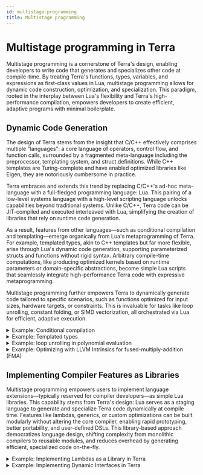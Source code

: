 ```yaml
---
id: multistage-programming
title: Multistage programming
---
```



# Multistage programming in Terra
Multistage programming is a cornerstone of Terra's design, enabling developers to write code that generates and specializes other code at compile-time. By treating Terra's functions, types, variables, and expressions as first-class values in Lua, multistage programming allows for dynamic code construction, optimization, and specialization. This paradigm, rooted in the interplay between Lua's flexibility and Terra's high-performance compilation, empowers developers to create efficient, adaptive programs with minimal boilerplate.

## Dynamic Code Generation
The design of Terra stems from the insight that C/C++ effectively comprises multiple "languages": a core language of operators, control flow, and function calls, surrounded by a fragmented meta-language including the preprocessor, templating system, and struct definitions. While C++ templates are Turing-complete and have enabled optimized libraries like Eigen, they are notoriously cumbersome in practice.

Terra embraces and extends this trend by replacing C/C++'s ad-hoc meta-language with a full-fledged programming language: Lua. This pairing of a low-level systems language with a high-level scripting language unlocks capabilities beyond traditional systems. Unlike C/C++, Terra code can be JIT-compiled and executed interleaved with Lua, simplifying the creation of libraries that rely on runtime code generation.

As a result, features from other languages—such as conditional compilation and templating—emerge organically from Lua's metaprogramming of Terra. For example, templated types, akin to C++ templates but far more flexible, arise through Lua's dynamic code generation, supporting parameterized structs and functions without rigid syntax. Arbitrary compile-time computations, like producing optimized kernels based on runtime parameters or domain-specific abstractions, become simple Lua scripts that seamlessly integrate high-performance Terra code with expressive metaprogramming.

Multistage programming further empowers Terra to dynamically generate code tailored to specific scenarios, such as functions optimized for input sizes, hardware targets, or constraints. This is invaluable for tasks like loop unrolling, constant folding, or SIMD vectorization, all orchestrated via Lua for efficient, adaptive execution.

<details>
  <summary>Example: Conditional compilation </summary>

Conditional compilation is done with control-flow that determines what code is defined.
<CodeColumns>
  <CodeColumn title="Terra">
    ```terra
    if iswindows() then
        terra waitatend()
            C.getchar()
        end
    else
        terra waitatend() end
    end
    ```
  </CodeColumn> 
  <CodeColumn title="C++">
    ```cpp
    #ifdef _WIN32
        void waitatend() { 
            getchar(); 
        }
    #else
        void waitatend() {}
    #endif
    ``` 
  </CodeColumn> 
</CodeColumns>
</details>

<details>
  <summary>Example: Templated types</summary>

Templates become Lua functions that take a terra type T and use it to generate new types and code.
<CodeColumns>
  <CodeColumn title="Terra">
    ```terra
    function Array(T)
        struct Array {
            N : int
            data : &T
        }
        terra Array:get(i : int)
            return self.data[i]
        end
        return Array
    end

    FloatArray = Array(float)
    ```
  </CodeColumn> 
  <CodeColumn title="C++">
    ```cpp
    template<class T>
    struct Array {
        int N;
        T* data;

        T get(int i) {
            return data[i];
        }

    };
    
    typedef Array<float> FloatArray;
    ``` 
  </CodeColumn> 
</CodeColumns>

</details>

<details>
  <summary>Example: loop unrolling in polynomial evaluation</summary>

We explore loop unrolling in Terra for evaluating a cubic polynomial $ p(x) = a + b \cdot x + c \cdot x^2 + d \cdot x^3 $, where coefficients are stored in a struct array (`coeffs[0] = a`, `coeffs[1] = b`,  `coeffs[2] = c`,  `coeffs[3] = d`.). Horner's method rewrites the polynomial as $ a + x \cdot (b + x \cdot (c + x \cdot d)) $ to minimize multiplications and additions, improving numerical stability and performance.

Terra's metaprogramming capabilities allow us to unroll loops at compile time, generating explicit, optimized code without runtime overhead. The following code defines a generic, templated Polynomial evaluator supporting float or double types. It uses loop unrolling in the eval method to produce efficient, branch-free code.

```terra file=./tutorials/tutorial-resource-management/tutorial-poly-standard.t start=poly_start end=poly_end
```
To create a cubic polynomial type with float coefficients:
```terra 
local poly = Polynomial(float, 4) -- Generates and caches the type
```
Inspect the unrolled eval method using `:printpretty()` to see the expanded Terra code:
```
tutorial-poly.t:31:     terra poly.eval(self : &poly,x : float) : float
tutorial-poly.t:32:         var y : float = [&float]((@self).coeffs)[3] -- c
tutorial-poly.t:36:         y = x * y + [&float]((@self).coeffs)[2]     -- x*d + c
tutorial-poly.t:36:         y = x * y + [&float]((@self).coeffs)[1]     -- x*(x*d + c) + b
tutorial-poly.t:36:         y = x * y + [&float]((@self).coeffs)[0]     -- x*(x*(x*d + c) + b) + a
tutorial-poly.t:40:         return y
tutorial-poly.t:31:     end
```
This shows the loop fully unrolled into sequential multiply-adds, ready for further optimization by the compiler.

View the generated assembly with `:disas()` (with -O3 on an AMD CPU):
```
assembly for function at address 0x722b5a3bb000
0x722b5a3bb000(+0):             vmulsd  xmm1, xmm0, qword ptr [rdi + 24]
0x722b5a3bb005(+5):             vaddsd  xmm1, xmm1, qword ptr [rdi + 16]
0x722b5a3bb00a(+10):            vmulsd  xmm1, xmm1, xmm0
0x722b5a3bb00e(+14):            vaddsd  xmm1, xmm1, qword ptr [rdi + 8]
0x722b5a3bb013(+19):            vmulsd  xmm0, xmm1, xmm0
0x722b5a3bb017(+23):            vaddsd  xmm0, xmm0, qword ptr [rdi]
0x722b5a3bb01b(+27):            ret
```
This code is already quite efficient with 7 instructions (3 multiplies, 3 adds, 1 return) and 3 registers (an input/output register `xmm0`, a register `xmm1` to hold a temporary, and a general purpose register `rdi` to point to the coefficient array). 

</details>

<details>
  <summary>Example: Optimizing with LLVM Intrinsics for fused-multiply-addition (FMA) </summary>

We can further optimize the code of the previous example by fusing the addition and multiplication into one operation. The intrinsic (llvm.fma.f64 or llvm.fma.f32) ensures the compiler emits hardware FMA instructions (e.g., vfmadd213sd), reducing instruction count, latency, and rounding errors.

Here's the optimized code integrated into the Polynomial factory (replace the original eval method and add the intrinsic definition):
```terra file=./tutorials/tutorial-resource-management/tutorial-poly-optimized.t start=polyeval_start end=polyeval_end
```

The Terra intrinsic declaration maps directly to LLVM's FMA operation, selecting `llvm.fma.f32` for floats or `llvm.fma.f64` for doubles based on type `T`. It takes three `T` arguments (x, y, z) and returns `T`, computing $ x \cdot y + z $—perfect for Horner's nesting. This results in the following assembly with 5 instructions and 3 fused-multiply-adds.
```
assembly for function at address 0x736c9cc8a000
0x736c9cc8a000(+0):             vmovsd  xmm1, qword ptr [rdi + 24]
0x736c9cc8a005(+5):             vfmadd213sd     xmm1, xmm0, qword ptr [rdi + 16]
0x736c9cc8a00b(+11):            vfmadd213sd     xmm1, xmm0, qword ptr [rdi + 8]
0x736c9cc8a011(+17):            vfmadd213sd     xmm0, xmm1, qword ptr [rdi]
0x736c9cc8a016(+22):            ret
```
</details>



## Implementing Compiler Features as Libraries
Multistage programming empowers users to implement language extensions—typically reserved for compiler developers—as simple Lua libraries. This capability stems from Terra's design: Lua serves as a staging language to generate and specialize Terra code dynamically at compile time. Features like lambdas, generics, or custom optimizations can be built modularly without altering the core compiler, enabling rapid prototyping, better portability, and user-defined DSLs. This library-based approach democratizes language design, shifting complexity from monolithic compilers to reusable modules, and reduces overhead by generating efficient, specialized code on-the-fly.

<details>
  <summary>Example: Implementing Lambdas as a Library in Terra </summary>

In traditional languages, lambdas (anonymous functions with captures) require compiler support for closure creation, variable capturing, and invocation. In Terra, multistage programming allows this to be implemented concisely as a Lua library using macros and structs. The following code creates function objects that wrap a Terra function, capture variables in a struct, and overload the apply metamethod for invocation. It's only a few lines, demonstrating the power of multistage programming to implement compiler features.

```terra file=./tutorials/tutorial-resource-management/liblambda.t start=lambda_new_start end=lambda_new_end
```
By loading this small library you can define and use lambda's as follows:
```terra file=./tutorials/tutorial-resource-management/tutorial-lambda.t start=tutorial_lambda_start end=tutorial_lambda_end
```
</details>


<details>
  <summary>Example: Implementing Dynamic Interfaces in Terra </summary>



</details>